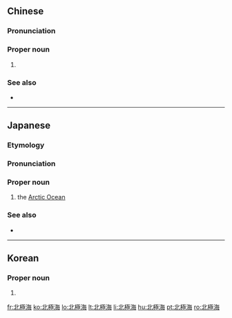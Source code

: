 ==Chinese==
{{zh-forms|type=21}}

===Pronunciation===
{{zh-pron
|m=Běijíhǎi
|c=bak1 gik6 hoi2
|cat=pn
}}

===Proper noun===
{{zh-propn}}

# {{zh-synonym|北冰洋}}

===See also===
* {{list:oceans/zh}}

----

==Japanese==
{{wikipedia|lang=ja}}
{{ja-kanjitab|ほく|k1=ほっ|きょく|かい|yomi=o}}

===Etymology===
{{compound|ja|北極|海|tr1=hokkyoku|t1=[[North Pole]]|tr2=kai|t2=[[sea]]|sort=ほっきょくかい}}

===Pronunciation===
{{ja-pron|ほっきょくかい|y=o|acc=4}}
{{ja-pron|ほっきょくかい|y=o|acc=3|dev=5}}

===Proper noun===
{{ja-pos|proper|ほっきょくかい|hhira=ほくきょくかい}}

# the [[Arctic Ocean]]

===See also===
* {{list:oceans/ja}}

{{topics|ja|Oceans|sort=ほっきょくかい}}

----

==Korean==
{{ko-hanjatab}}

===Proper noun===
{{ko-propn|hangeul=북극해|mr=Pukkŭkhae|y=Pukqkuk.hay}}

# {{hanja form of|북극해|[[Arctic Ocean]]}}

[[fr:北極海]]
[[ko:北極海]]
[[lo:北極海]]
[[lt:北極海]]
[[li:北極海]]
[[hu:北極海]]
[[pt:北極海]]
[[ro:北極海]]